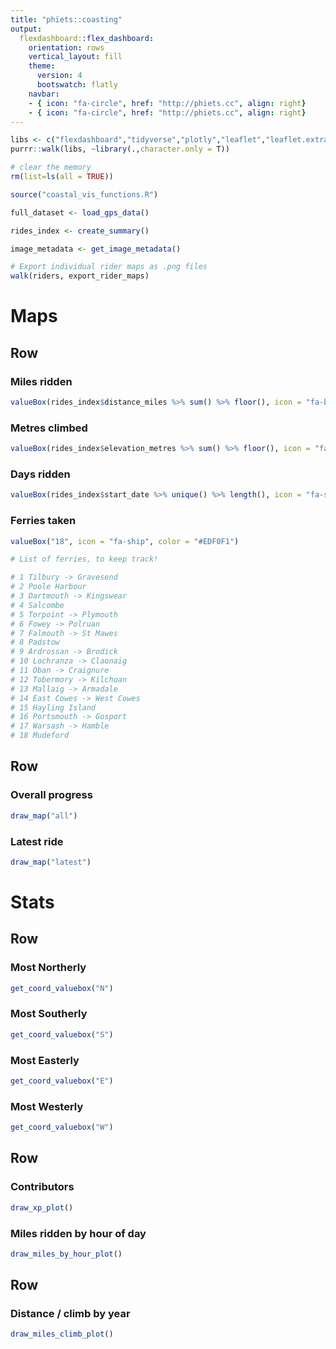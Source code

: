 ```yaml
---
title: "phïets::coasting"
output: 
  flexdashboard::flex_dashboard:
    orientation: rows
    vertical_layout: fill
    theme: 
      version: 4
      bootswatch: flatly
    navbar: 
    - { icon: "fa-circle", href: "http://phiets.cc", align: right}
    - { icon: "fa-circle", href: "http://phiets.cc", align: right}
---
```


```r
libs <- c("flexdashboard","tidyverse","plotly","leaflet","leaflet.extras","DBI","lubridate","mapdata","stravR")
purrr::walk(libs, ~library(.,character.only = T))

# clear the memory
rm(list=ls(all = TRUE))

source("coastal_vis_functions.R")

full_dataset <- load_gps_data()

rides_index <- create_summary()

image_metadata <- get_image_metadata()

# Export individual rider maps as .png files
walk(riders, export_rider_maps)

```

Maps
===================================== 

Row
-----------------------------------------------------------------------

### Miles ridden

```r
valueBox(rides_index$distance_miles %>% sum() %>% floor(), icon = "fa-bicycle", color = "#EDF0F1")
```

### Metres climbed

```r
valueBox(rides_index$elevation_metres %>% sum() %>% floor(), icon = "fa-arrow-up", color = "#EDF0F1")
```

### Days ridden

```r
valueBox(rides_index$start_date %>% unique() %>% length(), icon = "fa-sun", color = "#EDF0F1")
```

### Ferries taken

```r
valueBox("18", icon = "fa-ship", color = "#EDF0F1")

# List of ferries, to keep track!

# 1 Tilbury -> Gravesend
# 2 Poole Harbour
# 3 Dartmouth -> Kingswear
# 4 Salcombe
# 5 Torpoint -> Plymouth
# 6 Fowey -> Polruan
# 7 Falmouth -> St Mawes
# 8 Padstow
# 9 Ardrossan -> Brodick
# 10 Lochranza -> Claonaig
# 11 Oban -> Craignure
# 12 Tobermory -> Kilchoan
# 13 Mallaig -> Armadale
# 14 East Cowes -> West Cowes
# 15 Hayling Island
# 16 Portsmouth -> Gosport
# 17 Warsash -> Hamble
# 18 Mudeford
```

Row 
-----------------------------------------------------------------------

### Overall progress

```r
draw_map("all")
```

### Latest ride

```r
draw_map("latest")
```

Stats
===================================== 

Row
-----------------------------------------------------------------------

### Most Northerly

```r
get_coord_valuebox("N")
```

### Most Southerly

```r
get_coord_valuebox("S")
```

### Most Easterly

```r
get_coord_valuebox("E")
```

### Most Westerly

```r
get_coord_valuebox("W")
```

Row
-----------------------------------------------------------------------

### Contributors

```r
draw_xp_plot()
```

### Miles ridden by hour of day

```r
draw_miles_by_hour_plot()
```

Row
-----------------------------------------------------------------------

### Distance / climb by year

```r
draw_miles_climb_plot()
```

